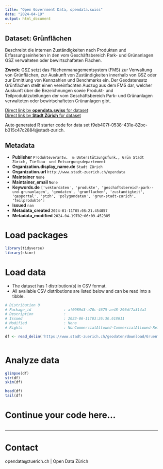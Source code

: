 ```yaml
---
title: "Open Government Data, opendata.swiss"
date: "2024-04-19"
output: html_document
---
```


## Dataset: Grünflächen

Beschreibt die internen Zuständigkeiten nach Produkten und Erfassungseinheiten in den vom Geschäftsbereich Park- und Grünanlagen GSZ verwalteten oder bewirtschafteten Flächen.

**Zweck**: GSZ setzt das Flächenmanagementsystem (FMS) zur Verwaltung von Grünflächen, zur Auskunft von Zuständigkeiten innerhalb von GSZ oder zur Ermittlung von Kennzahlen und Benchmarks ein.
Der Geodatensatz Grünflächen stellt einen vereinfachten Auszug aus dem FMS dar, welcher Auskunft über die Bezeichnungen sowie Produkt- und Teilproduktzuteilungen der vom Geschäftsbereich Park- und Grünanlagen verwalteten oder bewirtschafteten Grünanlagen gibt.


[Direct link by **opendata.swiss** for dataset](https://opendata.swiss/de/dataset/grunflachen1)<br>
[Direct link by **Stadt Zürich** for dataset](https://data.stadt-zuerich.ch/dataset/geo_gruenflaechen)

Auto generated R starter code for data set f9eb407f-0538-431e-82bc-b315c47c2884@stadt-zurich.

## Metadata

- **Publisher** `Produkteverantw.  & Unterstützungsfunk., Grün Stadt Zürich, Tiefbau- und Entsorgungsdepartement`
- **Organization.display_name.de** `Stadt Zürich`
- **Organization.url** `http://www.stadt-zuerich.ch/opendata`
- **Maintainer** `None`
- **Maintainer_email** `None`
- **Keywords.de** `['vektordaten', 'produkte', 'geschaftsbereich-park--und-grunanlagen', 'geodaten', 'grunflachen', 'zustandigkeit', 'geoportal', 'stzh', 'polygondaten', 'grun-stadt-zurich', 'teilprodukte']`
- **Issued** `nan`
- **Metadata_created** `2024-01-11T05:08:21.454057`
- **Metadata_modified** `2024-04-19T02:06:09.452385`


# Load packages

```r

library(tidyverse)
library(skimr)

```

# Load data

-   The dataset has 1 distribution(s) in CSV format.
-   All available CSV distributions are listed below and can be read into a tibble.

```r

# Distribution 0
# Package_id               : af0989d3-a70c-4675-ae48-296df7a314a1
# Description              : 
# Issued                   : 2023-06-11T03:26:30.618611
# Modified                 : None
# Rights                   : NonCommercialAllowed-CommercialAllowed-ReferenceNotRequired

df <- read_delim('https://www.stadt-zuerich.ch/geodaten/download/Gruenflaechen?format=10008')



```

# Analyze data

```r

glimpse(df)
str(df)
skim(df)

head(df)
tail(df)

```

# Continue your code here...

```r

```

------------------------------------------------------------------------

# Contact

opendata@zuerich.ch | Open Data Zürich
